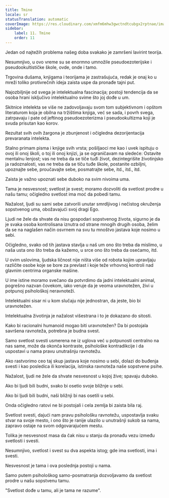 ```yaml
---
title: Tmine
locale: sr
statusTranslation: automatic
coverImage: https://res.cloudinary.com/xmfm6mhw3gwctndtcubgx2rptnae/image/upload/v1741354419/small_cover_la_gran_rebelion_28716e29d2.webp
sidebar:
    label: 11. Tmine
    order: 11
---
```

Jedan od najtežih problema našeg doba svakako je zamršeni lavirint teorija.

Nesumnjivo, u ovo vreme su se enormno umnožile pseudoezoterijske i pseudookultističke škole, ovde, onde i tamo.

Trgovina dušama, knjigama i teorijama je zastrašujuća, redak je onaj ko u mreži toliko protivrečnih ideja zaista uspe da pronađe tajni put.

Najozbiljnije od svega je intelektualna fascinacija; postoji tendencija da se osoba hrani isključivo intelektualno svime što joj dođe u um.

Skitnice intelekta se više ne zadovoljavaju svom tom subjektivnom i opštom literaturom koja je obilna na tržištima knjiga, već se sada, i povrh svega, zatrpavaju i pate od jeftinog pseudoezoterizma i pseudookultizma koji je svuda prisutan kao korov.

Rezultat svih ovih žargona je zbunjenost i očigledna dezorijentacija prevaranata intelekta.

Stalno primam pisma i knjige svih vrsta; pošiljaoci me kao i uvek ispituju o ovoj ili onoj školi, o toj ili onoj knjizi, ja se ograničavam na sledeće: Ostavite mentalnu lenjost; vas ne treba da se tiče tuđi život, dezintegrišite životinjsko ja radoznalosti, vas ne treba da se tiču tuđe škole, postanite ozbiljni, upoznajte sebe, proučavajte sebe, posmatrajte sebe, itd., itd., itd.

Zaista je važno upoznati sebe duboko na svim nivoima uma.

Tama je nesvesnost; svetlost je svest; moramo dozvoliti da svetlost prodre u našu tamu; očigledno svetlost ima moć da pobedi tamu.

Nažalost, ljudi su sami sebe zatvorili unutar smrdljivog i nečistog okruženja sopstvenog uma, obožavajući svoj dragi Ego.

Ljudi ne žele da shvate da nisu gospodari sopstvenog života, sigurno je da je svaka osoba kontrolisana iznutra od strane mnogih drugih osoba, želim da se na naglašen način osvrnem na svu tu mnoštvo jastava koje nosimo u sebi.

Očigledno, svako od tih jastava stavlja u naš um ono što treba da mislimo, u naša usta ono što treba da kažemo, u srce ono što treba da osećamo, itd.

U ovim uslovima, ljudska ličnost nije ništa više od robota kojim upravljaju različite osobe koje se bore za prevlast i koje teže vrhovnoj kontroli nad glavnim centrima organske mašine.

U ime istine moramo svečano da potvrdimo da jadni intelektualni animal, pogrešno nazvan čovekom, iako veruje da je veoma uravnotežen, živi u potpunoj psihološkoj neravnoteži.

Intelektualni sisar ni u kom slučaju nije jednostran, da jeste, bio bi uravnotežen.

Intelektualna životinja je nažalost višestrana i to je dokazano do sitosti.

Kako bi racionalni humanoid mogao biti uravnotežen? Da bi postojala savršena ravnoteža, potrebna je budna svest.

Samo svetlost svesti usmerena ne iz uglova već u potpunosti centralno na nas same, može da okonča kontraste, psihološke kontradikcije i da uspostavi u nama pravu unutrašnju ravnotežu.

Ako rastvorimo ceo taj skup jastava koje nosimo u sebi, dolazi do buđenja svesti i kao posledica ili korelacija, istinska ravnoteža naše sopstvene psihe.

Nažalost, ljudi ne žele da shvate nesvesnost u kojoj žive; spavaju duboko.

Ako bi ljudi bili budni, svako bi osetio svoje bližnje u sebi.

Ako bi ljudi bili budni, naši bližnji bi nas osetili u sebi.

Onda očigledno ratovi ne bi postojali i cela zemlja bi zaista bila raj.

Svetlost svesti, dajući nam pravu psihološku ravnotežu, uspostavlja svaku stvar na svoje mesto, i ono što je ranije ulazilo u unutrašnji sukob sa nama, zapravo ostaje na svom odgovarajućem mestu.

Tolika je nesvesnost masa da čak nisu u stanju da pronađu vezu između svetlosti i svesti.

Nesumnjivo, svetlost i svest su dva aspekta istog; gde ima svetlosti, ima i svesti.

Nesvesnost je tama i ova poslednja postoji u nama.

Samo putem psihološkog samo-posmatranja dozvoljavamo da svetlost prodre u našu sopstvenu tamu.

"Svetlost dođe u tamu, ali je tama ne razume".

